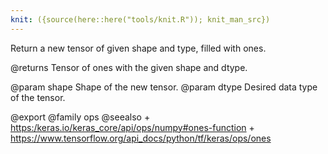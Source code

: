 ```yaml
---
knit: ({source(here::here("tools/knit.R")); knit_man_src})
---
```

Return a new tensor of given shape and type, filled with ones.

@returns
    Tensor of ones with the given shape and dtype.

@param shape Shape of the new tensor.
@param dtype Desired data type of the tensor.

@export
@family ops
@seealso
+ <https:/keras.io/keras_core/api/ops/numpy#ones-function>
+ <https://www.tensorflow.org/api_docs/python/tf/keras/ops/ones>
